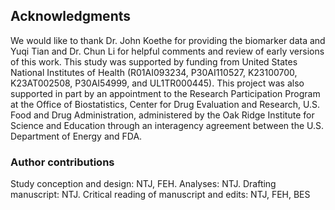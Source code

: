 ## Acknowledgments

We would like to thank Dr. John Koethe for providing the biomarker data and Yuqi Tian and Dr. Chun Li for helpful comments and review of early versions of this work. This study was supported by funding from United States National Institutes of Health (R01AI093234, P30AI110527, K23100700, K23AT002508, P30AI54999, and UL1TR000445). This project was also supported in part by an appointment to the Research Participation Program at the Office of Biostatistics, Center for Drug Evaluation and Research, U.S. Food and Drug Administration, administered by the Oak Ridge Institute for Science and Education through an interagency agreement between the U.S. Department of Energy and FDA.

### Author contributions

Study conception and design: NTJ, FEH. Analyses: NTJ. Drafting manuscript: NTJ. Critical reading of manuscript and edits: NTJ, FEH, BES
